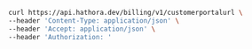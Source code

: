 ```bash Example Request
curl https://api.hathora.dev/billing/v1/customerportalurl \
--header 'Content-Type: application/json' \
--header 'Accept: application/json' \
--header 'Authorization: '
```
